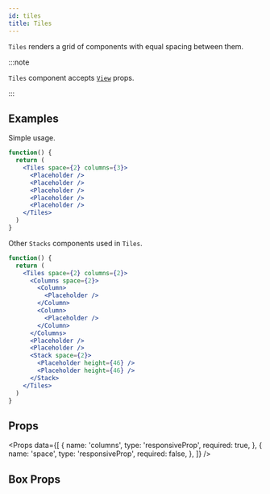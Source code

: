 ```yaml
---
id: tiles
title: Tiles
---
```



`Tiles` renders a grid of components with equal spacing between them.

:::note

`Tiles` component accepts [`View`](https://reactnative.dev/docs/view) props.

:::

## Examples

Simple usage.

```jsx live
function() {
  return (
    <Tiles space={2} columns={3}>
      <Placeholder />
      <Placeholder />
      <Placeholder />
      <Placeholder />
      <Placeholder />
    </Tiles>
  )
}
```

Other `Stacks` components used in `Tiles`.

```jsx live
function() {
  return (
    <Tiles space={2} columns={2}>
      <Columns space={2}>
        <Column>
          <Placeholder />
        </Column>
        <Column>
          <Placeholder />
        </Column>
      </Columns>
      <Placeholder />
      <Placeholder />
      <Stack space={2}>
        <Placeholder height={46} />
        <Placeholder height={46} />
      </Stack>
    </Tiles>
  )
}
```

## Props

<Props
  data={[
    {
      name: 'columns',
      type: 'responsiveProp<int>',
      required: true,
    },
    {
      name: 'space',
      type: 'responsiveProp<float>',
      required: false,
    },
  ]} />

## Box Props

<BoxProps />
